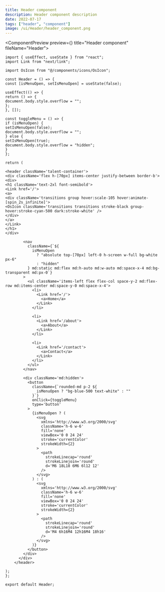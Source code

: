 ```yaml
---
title: Header component
description: Header component description
date: 2022-07-17
tags: ["header", "component"]
image: /ui/Header/header_component.png
---
```


<ComponentPreview preview={<UIHeader />} title="Header component" fileName="Header">
```tsx
import { useEffect, useState } from "react";
import Link from "next/link";

import OsIcon from "@/components/icons/OsIcon";

const Header = () => {
const [isMenuOpen, setIsMenuOpen] = useState(false);

useEffect(() => {
return () => {
document.body.style.overflow = "";
};
}, []);

const toggleMenu = () => {
if (isMenuOpen) {
setIsMenuOpen(false);
document.body.style.overflow = "";
} else {
setIsMenuOpen(true);
document.body.style.overflow = "hidden";
}
};

return (

<header className='talent-container'>
<div className='flex h-[70px] items-center justify-between border-b'>
<div>
<h1 className='text-2xl font-semibold'>
<Link href='/'>
<a>
<div className='transitions group hover:scale-105 hover:animate-[spin_2s_infinite]'>
<OsIcon className='transitions transitions stroke-black group-hover:stroke-cyan-500 dark:stroke-white' />
</div>
</a>
</Link>
</h1>
</div>

        <nav
          className={`${
            isMenuOpen
              ? "absolute top-[70px] left-0 h-screen w-full bg-white px-6"
              : "hidden"
          } md:static md:flex md:h-auto md:w-auto md:space-x-4 md:bg-transparent md:px-0`}
        >
          <ul className='items-left flex flex-col space-y-2 md:flex-row md:items-center md:space-y-0 md:space-x-4'>
            <li>
              <Link href='/'>
                <a>Home</a>
              </Link>
            </li>

            <li>
              <Link href='/about'>
                <a>About</a>
              </Link>
            </li>

            <li>
              <Link href='/contact'>
                <a>Contact</a>
              </Link>
            </li>
          </ul>
        </nav>

        <div className='md:hidden'>
          <button
            className={`rounded-md p-2 ${
              isMenuOpen ? "bg-blue-500 text-white" : ""
            }`}
            onClick={toggleMenu}
            type='button'
          >
            {isMenuOpen ? (
              <svg
                xmlns='http://www.w3.org/2000/svg'
                className='h-6 w-6'
                fill='none'
                viewBox='0 0 24 24'
                stroke='currentColor'
                strokeWidth={2}
              >
                <path
                  strokeLinecap='round'
                  strokeLinejoin='round'
                  d='M6 18L18 6M6 6l12 12'
                />
              </svg>
            ) : (
              <svg
                xmlns='http://www.w3.org/2000/svg'
                className='h-6 w-6'
                fill='none'
                viewBox='0 0 24 24'
                stroke='currentColor'
                strokeWidth={2}
              >
                <path
                  strokeLinecap='round'
                  strokeLinejoin='round'
                  d='M4 6h16M4 12h16M4 18h16'
                />
              </svg>
            )}
          </button>
        </div>
      </div>
    </header>

);
};

export default Header;
```
</ComponentPreview>
